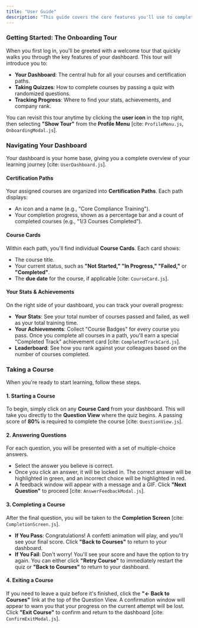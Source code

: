 ```yaml
---
title: "User Guide"
description: "This guide covers the core features you'll use to complete your assigned certification courses."
---
```


### Getting Started: The Onboarding Tour

When you first log in, you'll be greeted with a welcome tour that quickly walks you through the key features of your dashboard. This tour will introduce you to:

- **Your Dashboard**: The central hub for all your courses and certification paths.
- **Taking Quizzes**: How to complete courses by passing a quiz with randomized questions.
- **Tracking Progress**: Where to find your stats, achievements, and company rank.

You can revisit this tour anytime by clicking the **user icon** in the top right, then selecting **"Show Tour"** from the **Profile Menu** [cite: `ProfileMenu.js`, `OnboardingModal.js`].

### Navigating Your Dashboard

Your dashboard is your home base, giving you a complete overview of your learning journey [cite: `UserDashboard.js`].

#### Certification Paths

Your assigned courses are organized into **Certification Paths**. Each path displays:

- An icon and a name (e.g., "Core Compliance Training").
- Your completion progress, shown as a percentage bar and a count of completed courses (e.g., "1/3 Courses Completed").

#### Course Cards

Within each path, you'll find individual **Course Cards**. Each card shows:

- The course title.
- Your current status, such as **"Not Started," "In Progress," "Failed,"** or **"Completed"**.
- The **due date** for the course, if applicable [cite: `CourseCard.js`].

#### Your Stats & Achievements

On the right side of your dashboard, you can track your overall progress:

- **Your Stats**: See your total number of courses passed and failed, as well as your total training time.
- **Your Achievements**: Collect "Course Badges" for every course you pass. Once you complete all courses in a path, you'll earn a special "Completed Track" achievement card [cite: `CompletedTrackCard.js`].
- **Leaderboard**: See how you rank against your colleagues based on the number of courses completed.

### Taking a Course

When you're ready to start learning, follow these steps.

#### 1. Starting a Course

To begin, simply click on any **Course Card** from your dashboard. This will take you directly to the **Question View** where the quiz begins. A passing score of **80%** is required to complete the course [cite: `QuestionView.js`].

#### 2. Answering Questions

For each question, you will be presented with a set of multiple-choice answers.

- Select the answer you believe is correct.
- Once you click an answer, it will be locked in. The correct answer will be highlighted in green, and an incorrect choice will be highlighted in red.
- A feedback window will appear with a message and a GIF. Click **"Next Question"** to proceed [cite: `AnswerFeedbackModal.js`].

#### 3. Completing a Course

After the final question, you will be taken to the **Completion Screen** [cite: `CompletionScreen.js`].

- **If You Pass**: Congratulations! A confetti animation will play, and you'll see your final score. Click **"Back to Courses"** to return to your dashboard.
- **If You Fail**: Don't worry! You'll see your score and have the option to try again. You can either click **"Retry Course"** to immediately restart the quiz or **"Back to Courses"** to return to your dashboard.

#### 4. Exiting a Course

If you need to leave a quiz before it's finished, click the **"← Back to Courses"** link at the top of the Question View. A confirmation window will appear to warn you that your progress on the current attempt will be lost. Click **"Exit Course"** to confirm and return to the dashboard [cite: `ConfirmExitModal.js`].